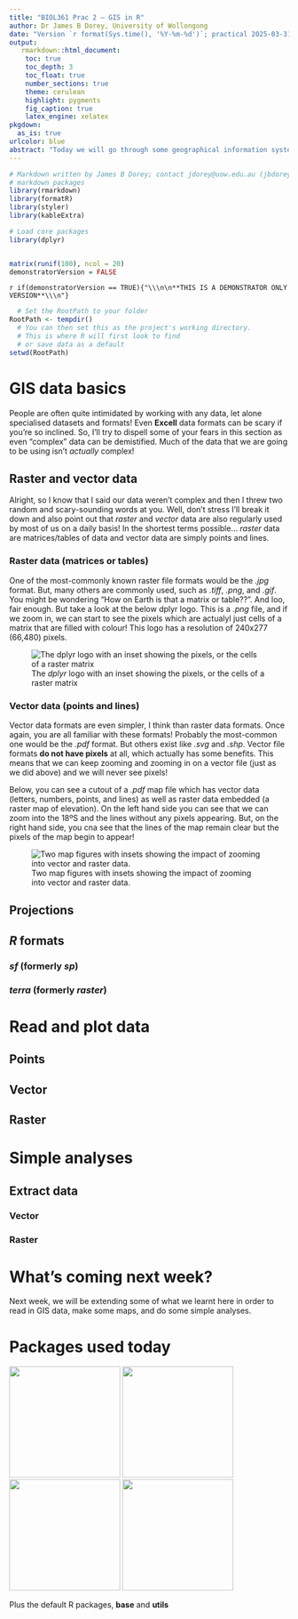 ```yaml
---
title: "BIOL361 Prac 2 — GIS in R"
author: Dr James B Dorey, University of Wollongong
date: "Version `r format(Sys.time(), '%Y-%m-%d')`; practical 2025-03-31"
output: 
   rmarkdown::html_document:
    toc: true
    toc_depth: 3
    toc_float: true
    number_sections: true
    theme: cerulean
    highlight: pygments
    fig_caption: true
    latex_engine: xelatex
pkgdown:
  as_is: true
urlcolor: blue
abstract: "Today we will go through some geographical information system (GIS) code and analyses in **R**. This will involve (1) learning some GIS data basics, (2) reading in and plot GIS data, and (3) running some simple analyses."
---
```


```r
# Markdown written by James B Dorey; contact jdorey@uow.edu.au (jbdorey@me.com) if help is needed.
# markdown packages
library(rmarkdown)
library(formatR)
library(styler)
library(kableExtra)

# Load core packages
library(dplyr)


matrix(runif(100), ncol = 20)
demonstratorVersion = FALSE

```

`r if(demonstratorVersion == TRUE){"\\\n\n**THIS IS A DEMONSTRATOR ONLY VERSION**\\\n"}`

```r
  # Set the RootPath to your folder
RootPath <- tempdir()
  # You can then set this as the project's working directory. 
  # This is where R will first look to find 
  # or save data as a default
setwd(RootPath)
```

# GIS data basics

People are often quite intimidated by working with any data, let alone specialised datasets and formats! Even **Excell** data formats can be scary if you're so inclined. So, I'll try to dispell some of your fears in this section as even "complex" data can be demistified. Much of the data that we are going to be using isn't *actually* complex!

## Raster and vector data

Alright, so I know that I said our data weren't complex and then I threw two random and scary-sounding words at you. Well, don't stress I'll break it down and also point out that *raster* and *vector* data are also regularly used by most of us on a daily basis! In the shortest terms possible... *raster* data are matrices/tables of data and vector data are simply points and lines. 

### Raster data (matrices or tables)

One of the most-commonly known raster file formats would be the *.jpg* format. But, many others are commonly used, such as *.tiff*, *.png*, and *.gif*. You might be wondering "How on Earth is that a matrix or table??". And loo, fair enough. But take a look at the below dplyr logo. This is a *.png* file, and if we zoom in, we can start to see the pixels which are actualyl just cells of a matrix that are filled with colour! This logo has a resolution of 240x277 (66,480) pixels.

![The *dplyr* logo with an inset showing the pixels, or the cells of a raster matrix](Media_P2_BIOL361/dplyr_zoom.jpg)

### Vector data (points and lines)

Vector data formats are even simpler, I think than raster data formats. Once again, you are all familiar with these formats! Probably the most-common one would be the *.pdf* format. But others exist like *.svg* and *.shp*. Vector file formats **do not have pixels** at all, which actually has some benefits. This means that we can keep zooming and zooming in on a vector file (just as we did above) and we will never see pixels! 

Below, you can see a cutout of a *.pdf* map file which has vector data (letters, numbers, points, and lines) as well as raster data embedded (a raster map of elevation). On the left hand side you can see that we can zoom into the 18ºS and the lines without any pixels appearing. But, on the right hand side, you cna see that the lines of the map remain clear but the pixels of the map begin to appear! 

![Two map figures with insets showing the impact of zooming into vector and raster data.](Media_P2_BIOL361/Vector_zoom.png)

## Projections

## *R* formats

### *sf* (formerly *sp*)

### *terra* (formerly *raster*)



# Read and plot data

## Points

## Vector

## Raster


# Simple analyses

## Extract data

### Vector

### Raster

## 






# What's coming next week?

Next week, we will be extending some of what we learnt here in order to read in GIS data, make some maps, and do some simple analyses.

# Packages used today

![](Media_P2_BIOL361/dplyr.png){width="200px"} 
![](Media_P2_BIOL361/readr.png){width="200px"}
![](Media_P2_BIOL361/magrittr.png){width="200px"} 
![](Media_P2_BIOL361/stringr.png){width="200px"}

Plus the default R packages, **base** and **utils** 